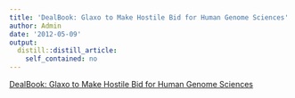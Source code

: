 ```yaml
---
title: 'DealBook: Glaxo to Make Hostile Bid for Human Genome Sciences'
author: Admin
date: '2012-05-09'
output:
  distill::distill_article:
    self_contained: no
---
```


[DealBook: Glaxo to Make Hostile Bid for Human Genome Sciences](http://dealbook.nytimes.com/2012/05/09/glaxosmithkline-to-make-hostile-bid-for-human-genome-sciences/)
